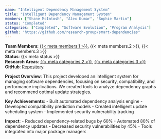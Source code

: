 ```yaml
---
name: "Intelligent Dependency Management System"
title: "Intelligent Dependency Management System"
members: ["Shane McIntosh", "Alex Kumar", "Sophie Martin"]
status: "Completed"
categories: ["Completed", "Software Evolution", "Program Analysis"]
github: "https://github.com/research-group/smart-dependencies"
---
```

**Team Members**: [{{< meta members.1 >}}](../members/shanemcintosh.qmd), {{< meta members.2 >}}, {{< meta members.3 >}}  
**Status**: {{< meta status >}}  
**Research Areas**: [{{< meta categories.2 >}}](../projects.qmd#category=Software+Evolution), [{{< meta categories.3 >}}](../projects.qmd#category=Program+Analysis)  
**GitHub**: [Repository]({{< meta github >}})

**Project Overview**: 
This project developed an intelligent system for managing software dependencies, focusing on security, compatibility, and performance implications. We created tools to analyze dependency graphs and recommend optimal update strategies.

**Key Achievements**:
- Built automated dependency analysis engine
- Developed compatibility prediction models
- Created intelligent update scheduling system
- Implemented security vulnerability tracking

**Impact**:
- Reduced dependency-related bugs by 60%
- Automated 80% of dependency updates
- Decreased security vulnerabilities by 45%
- Tools integrated into major package managers

